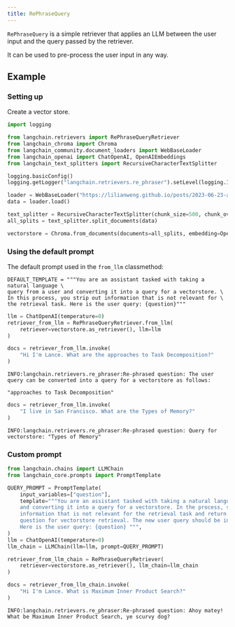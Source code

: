 ```yaml
---
title: RePhraseQuery
---
```


`RePhraseQuery` is a simple retriever that applies an LLM between the user input and the query passed by the retriever.

It can be used to pre-process the user input in any way.

## Example

### Setting up

Create a vector store.


```python
import logging

from langchain.retrievers import RePhraseQueryRetriever
from langchain_chroma import Chroma
from langchain_community.document_loaders import WebBaseLoader
from langchain_openai import ChatOpenAI, OpenAIEmbeddings
from langchain_text_splitters import RecursiveCharacterTextSplitter
```


```python
logging.basicConfig()
logging.getLogger("langchain.retrievers.re_phraser").setLevel(logging.INFO)

loader = WebBaseLoader("https://lilianweng.github.io/posts/2023-06-23-agent/")
data = loader.load()

text_splitter = RecursiveCharacterTextSplitter(chunk_size=500, chunk_overlap=0)
all_splits = text_splitter.split_documents(data)

vectorstore = Chroma.from_documents(documents=all_splits, embedding=OpenAIEmbeddings())
```

### Using the default prompt

The default prompt used in the `from_llm` classmethod:

```
DEFAULT_TEMPLATE = """You are an assistant tasked with taking a natural language \
query from a user and converting it into a query for a vectorstore. \
In this process, you strip out information that is not relevant for \
the retrieval task. Here is the user query: {question}"""
```


```python
llm = ChatOpenAI(temperature=0)
retriever_from_llm = RePhraseQueryRetriever.from_llm(
    retriever=vectorstore.as_retriever(), llm=llm
)
```


```python
docs = retriever_from_llm.invoke(
    "Hi I'm Lance. What are the approaches to Task Decomposition?"
)
```
```output
INFO:langchain.retrievers.re_phraser:Re-phrased question: The user query can be converted into a query for a vectorstore as follows:

"approaches to Task Decomposition"
```

```python
docs = retriever_from_llm.invoke(
    "I live in San Francisco. What are the Types of Memory?"
)
```
```output
INFO:langchain.retrievers.re_phraser:Re-phrased question: Query for vectorstore: "Types of Memory"
```
### Custom prompt


```python
from langchain.chains import LLMChain
from langchain_core.prompts import PromptTemplate

QUERY_PROMPT = PromptTemplate(
    input_variables=["question"],
    template="""You are an assistant tasked with taking a natural languge query from a user
    and converting it into a query for a vectorstore. In the process, strip out all
    information that is not relevant for the retrieval task and return a new, simplified
    question for vectorstore retrieval. The new user query should be in pirate speech.
    Here is the user query: {question} """,
)
llm = ChatOpenAI(temperature=0)
llm_chain = LLMChain(llm=llm, prompt=QUERY_PROMPT)
```


```python
retriever_from_llm_chain = RePhraseQueryRetriever(
    retriever=vectorstore.as_retriever(), llm_chain=llm_chain
)
```


```python
docs = retriever_from_llm_chain.invoke(
    "Hi I'm Lance. What is Maximum Inner Product Search?"
)
```
```output
INFO:langchain.retrievers.re_phraser:Re-phrased question: Ahoy matey! What be Maximum Inner Product Search, ye scurvy dog?
```
